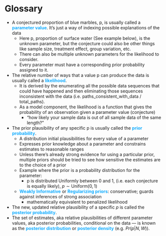 # Glossary



-   A conjectured proportion of blue marbles, p, is usually called a [**parameter value**]{style="color: #14adff"}. It's just a way of indexing possible explanations of the data
    -   Here p, proportion of surface water (See example below), is the unknown parameter, but the conjecture could also be other things like sample size, treatment effect, group variation, etc.
    -   There can also be multiple unknown parameters for the likelihood to consider.
    -   Every parameter must have a corresponding prior probability assigned to it.
-   The relative number of ways that a value p can produce the data is usually called a [**likelihood**]{style="color: #14adff"}.
    -   It is derived by the enumerating all the possible data sequences that could have happened and then eliminating those sequences inconsistent with the data (i.e. paths_consistent_with_data / total_paths).
    -   As a model component, the likelihood is a function that gives the probability of an observation given a parameter value (conjecture)
        -   "how likely your sample data is out of all sample data of the same length?"
-   The prior plausibility of any specific p is usually called the [**prior probability**]{style="color: #14adff"}.
    -   A distribution initial plausibilities for every value of a parameter
    -   Expresses prior knowledge about a parameter and constrains estimates to reasonable ranges
    -   Unless there's already strong evidence for using a particular prior, multiple priors should be tried to see how sensitive the estimates are to the choice of a prior
    -   Example where the prior is a probability distribution for the parameter:
        -   p is distributed Uniformly between 0 and 1, (i.e. each conjecture is equally likely), $p \sim \mbox{Uniform}(0, 1)$
    -   [**Weakly Informative**]{style="color: #14adff"} or [**Regularizing priors**]{style="color: #14adff"}: conservative; guards against inferences of strong association
        -   mathematically equivalent to penalized likelihood
-   The new, updated relative plausibility of a specific *p* is called the [**posterior probability**]{style="color: #14adff"}.
-   The set of estimates, aka relative plausibilities of different parameter values, aka posterior probabilities, conditional on the data --- is known as the [**posterior distribution**]{style="color: #14adff"} or [**posterior density**]{style="color: #14adff"} (e.g. $Pr(p | N, W)$).